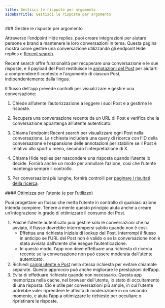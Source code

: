 ```yaml
---
title: Gestisci le risposte per argomento
sidebarTitle: Gestisci le risposte per argomento
---
```



<div id="manage-replies-by-topic">
  ### Gestire le risposte per argomento
</div>

Attraverso l’endpoint Hide replies, puoi creare integrazioni per aiutare persone e brand a mantenere le loro conversazioni in tema. Questa pagina mostra come gestire una conversazione utilizzando gli endpoint Hide replies e [Recent search](/it/x-api/posts/recent-search).

Recent search offre funzionalità per recuperare una conversazione e le sue risposte, e il payload del Post restituisce le [annotazioni del Post](/it/x-api/fundamentals/post-annotations) per aiutarti a comprendere il contesto e l’argomento di ciascun Post, indipendentemente dalla lingua.

Il flusso dell’app prevede controlli per visualizzare e gestire una conversazione:

1. Chiede all’utente l’autorizzazione a leggere i suoi Post e a gestirne le risposte.

2. Recupera una conversazione recente da un URL di Post e verifica che la conversazione appartenga all’utente autenticato.

3. Chiama l’endpoint Recent search per visualizzare ogni Post nella conversazione. La richiesta includerà una query di ricerca con l’ID della conversazione e l’espansione delle annotazioni per stabilire se il Post è relativo allo sport o meno, secondo l’interpretazione di X.

4. Chiama Hide replies per nascondere una risposta quando l’utente lo decide. Fornirà anche un modo per annullare l’azione, così che l’utente mantenga sempre il controllo.

5. Per conversazioni più lunghe, fornirà controlli per [paginare i risultati della ricerca](/it/x-api/posts/search/integrate/paginate).
    

<div id="optimize-for-the-user-and-for-usage">
  #### Ottimizza per l’utente (e per l’utilizzo)
</div>

Puoi progettare un flusso che metta l’utente in controllo di qualsiasi azione intenda compiere. Tenere a mente questo principio aiuta anche a creare un’integrazione in grado di ottimizzare il consumo dei Post.

1. Poiché l’utente autenticato può gestire solo le conversazioni che ha avviato, il flusso dovrebbe interrompersi subito quando non è così.
   - Effettua una richiesta iniziale di lookup del Post. Interrompi il flusso in anticipo se l’URL del Post non è valido o se la conversazione non è stata avviata dall’utente che esegue l’autenticazione.
   - In questo modo, l’app non deve effettuare una richiesta di ricerca recente se la conversazione non può essere moderata dall’utente autenticato.
2. Richiedi [campi utente e Post](/it/x-api/fundamentals/fields) nella stessa richiesta per evitare chiamate separate. Questo approccio può anche migliorare le prestazioni dell’app.
3. Evita di effettuare richieste quando non necessario. Questa app memorizza nella cache, nel browser dell’utente, lo stato di occultamento di una risposta. Ciò è utile per conversazioni più ampie, in cui l’utente potrebbe voler riprendere le attività di moderazione in un secondo momento, e aiuta l’app a ottimizzare le richieste per occultare o ripristinare le risposte.